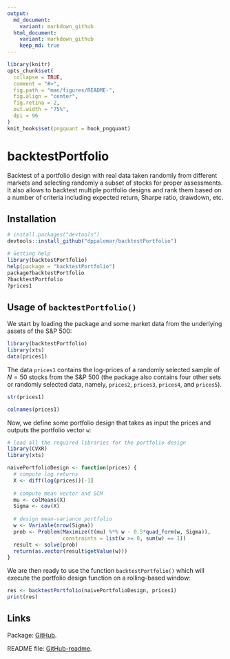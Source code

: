 ```yaml
---
output:
  md_document:
    variant: markdown_github
  html_document:
    variant: markdown_github
    keep_md: true
---
```


<!-- README.md is generated from README.Rmd. Please edit that file -->

```r
library(knitr)
opts_chunk$set(
  collapse = TRUE,
  comment = "#>",
  fig.path = "man/figures/README-",
  fig.align = "center",
  fig.retina = 2,
  out.width = "75%",
  dpi = 96
)
knit_hooks$set(pngquant = hook_pngquant)
```

# backtestPortfolio

Backtest of a portfolio design with real data taken randomly from different
markets and selecting randomly a subset of stocks for proper assessments.
It also allows to backtest multiple portfolio designs and rank them based
on a number of criteria including expected return, Sharpe ratio, drawdown,
etc.


## Installation
```r
# install.packages("devtools")
devtools::install_github("dppalomar/backtestPortfolio")

# Getting help
library(backtestPortfolio)
help(package = "backtestPortfolio")
package?backtestPortfolio
?backtestPortfolio
?prices1
```



## Usage of `backtestPortfolio()`
We start by loading the package and some market data from the underlying assets of the S&P 500:
```r
library(backtestPortfolio)
library(xts)
data(prices1)
```
The data `prices1` contains the log-prices of a randomly selected sample of $N=50$ stocks from the
S&P 500 (the package also contains four other sets or randomly selected data, namely, `prices2`, `prices3`, `prices4`, and `prices5`).
```r
str(prices1)

colnames(prices1)
```

Now, we define some portfolio design that takes as input the prices and outputs the portfolio vector `w`:
```r
# load all the required libraries for the portfolio design
library(CVXR)
library(xts)

naivePortfolioDesign <- function(prices) {
  # compute log returns
  X <- diff(log(prices))[-1]
  
  # compute mean vector and SCM
  mu <- colMeans(X)
  Sigma <- cov(X)
  
  # design mean-variance portfolio
  w <- Variable(nrow(Sigma))
  prob <- Problem(Maximize(t(mu) %*% w - 0.5*quad_form(w, Sigma)),
                  constraints = list(w >= 0, sum(w) == 1))
  result <- solve(prob)
  return(as.vector(result$getValue(w)))
}
```

We are then ready to use the function `backtestPortfolio()` which will execute the portfolio design function on a rolling-based window:
```r
res <- backtestPortfolio(naivePortfolioDesign, prices1)
print(res)
```



## Links
Package: [GitHub](https://github.com/dppalomar/backtestPortfolio).

README file: [GitHub-readme](https://rawgit.com/dppalomar/backtestPortfolio/master/README.html).
